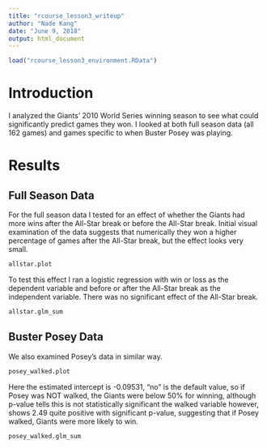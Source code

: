 ```yaml
---
title: "rcourse_lesson3_writeup"
author: "Nade Kang"
date: "June 9, 2018"
output: html_document
---
```


```r
load("rcourse_lesson3_environment.RData")
```

# Introduction

I analyzed the Giants' 2010 World Series winning season to see what could significantly predict games they won. I looked at both full season data (all 162 games) and games specific to when Buster Posey was playing.

# Results

## Full Season Data

For the full season data I tested for an effect of whether the Giants had more wins after the All-Star break or before the All-Star break. Initial visual examination of the data suggests that numerically they won a higher percentage of games after the All-Star break, but the effect looks very small.

```r
allstar.plot
```

To test this effect I ran a logistic regression with win or loss as the dependent variable and before or after the All-Star break as the independent variable. There was no significant effect of the All-Star break.

```r
allstar.glm_sum
```

## Buster Posey Data

We also examined Posey's data in similar way.

```r
posey_walked.plot
```

Here the estimated intercept is -0.09531, "no" is the default value, so if Posey was NOT walked, the Giants were below 50% for winning, although p-value tells this is not statistically significant the walked variable however, shows 2.49 quite positive with significant p-value, suggesting that if Posey walked, Giants were more likely to win.
```r
posey_walked.glm_sum
```
